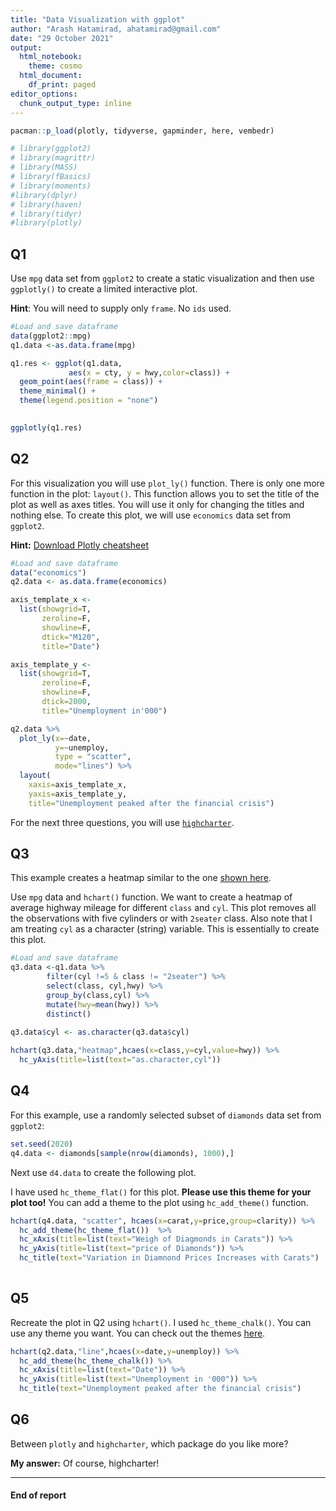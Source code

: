 ```yaml
---
title: "Data Visualization with ggplot"
author: "Arash Hatamirad, ahatamirad@gmail.com"
date: "29 October 2021"
output:
  html_notebook:
    theme: cosmo
  html_document:
    df_print: paged
editor_options:
  chunk_output_type: inline
---
```


```r

pacman::p_load(plotly, tidyverse, gapminder, here, vembedr)

# library(ggplot2)
# library(magrittr)
# library(MASS)
# library(fBasics)
# library(moments)
#library(dplyr)
# library(haven)
# library(tidyr)
#library(plotly)

```




## Q1 

Use `mpg` data set from `ggplot2` to create a static visualization and then use `ggplotly()` to create a limited interactive plot.

**Hint**: You will need to supply only `frame`. No `ids` used.

```r

#Load and save dataframe
data(ggplot2::mpg)
q1.data <-as.data.frame(mpg)

```

```r
q1.res <- ggplot(q1.data, 
             aes(x = cty, y = hwy,color=class)) +
  geom_point(aes(frame = class)) +
  theme_minimal() +
  theme(legend.position = "none") 
 

ggplotly(q1.res)
```



## Q2 

For this visualization you will use `plot_ly()` function. There is only one more function in the plot: `layout()`. This function allows you to set the title of the plot as well as axes titles. You will use it only for changing the titles and nothing else.  To create this plot, we will use `economics` data set from `ggplot2`.

**Hint:** [Download Plotly cheatsheet](https://images.plot.ly/plotly-documentation/images/r_cheat_sheet.pdf)

```r
#Load and save dataframe
data("economics")
q2.data <- as.data.frame(economics)
```

```r

axis_template_x <-
  list(showgrid=T,
       zeroline=F,
       showline=F,
       dtick="M120",
       title="Date")

axis_template_y <-
  list(showgrid=T,
       zeroline=F,
       showline=F,
       dtick=2000,
       title="Unemployment in'000")

q2.data %>%
  plot_ly(x=~date,
          y=~unemploy,
          type = "scatter",
          mode="lines") %>%
  layout(
    xaxis=axis_template_x,
    yaxis=axis_template_y,
    title="Unemployment peaked after the financial crisis")


```


For the next three questions, you will use [`highcharter`](https://jkunst.com/highcharter/). 

## Q3 
This example creates a heatmap similar to the one [shown here](https://jkunst.com/highcharter/articles/highcharter.html).

Use `mpg` data and `hchart()` function. We want to create a heatmap of average highway mileage for different `class` and `cyl`. This plot removes all the observations with five cylinders or with `2seater` class. Also note that I am treating `cyl` as a character (string) variable. This is essentially to create this plot.

```r
#Load and save dataframe
q3.data <-q1.data %>% 
        filter(cyl !=5 & class != "2seater") %>%
        select(class, cyl,hwy) %>%
        group_by(class,cyl) %>%
        mutate(hwy=mean(hwy)) %>%
        distinct()
        
q3.data$cyl <- as.character(q3.data$cyl)


```

```r
hchart(q3.data,"heatmap",hcaes(x=class,y=cyl,value=hwy)) %>%
  hc_yAxis(title=list(text="as.character,cyl"))

```


## Q4 

For this example, use a randomly selected subset of `diamonds` data set from `ggplot2`:

```r
set.seed(2020)
q4.data <- diamonds[sample(nrow(diamonds), 1000),]
```

Next use `d4.data` to create the following plot. 

I have used `hc_theme_flat()` for this plot. **Please use this theme for your plot too!**
You can add a theme to the plot using `hc_add_theme()` function.

```r
hchart(q4.data, "scatter", hcaes(x=carat,y=price,group=clarity)) %>%
  hc_add_theme(hc_theme_flat())  %>%
  hc_xAxis(title=list(text="Weigh of Diagmonds in Carats")) %>%
  hc_yAxis(title=list(text="price of Diamonds")) %>%
  hc_title(text="Variation in Diamnond Prices Increases with Carats")
  
```




## Q5 

Recreate the plot in Q2 using `hchart()`. I used `hc_theme_chalk()`. You can use any theme you want. You can check out the themes [here](https://jkunst.com/highcharter/articles/themes.html).

```r

hchart(q2.data,"line",hcaes(x=date,y=unemploy)) %>%
  hc_add_theme(hc_theme_chalk()) %>%
  hc_xAxis(title=list(text="Date")) %>%
  hc_yAxis(title=list(text="Unemployment in '000")) %>%
  hc_title(text="Unemployment peaked after the financial crisis")

```

## Q6 

Between `plotly` and `highcharter`, which package do you like more? 


**My answer:**  Of course, highcharter! 




***   

#### End of report  
